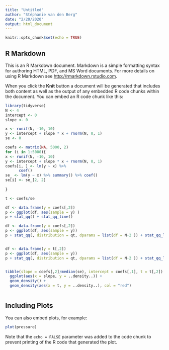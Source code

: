 ```yaml
---
title: "Untitled"
author: "Stéphanie van den Berg"
date: "2/20/2020"
output: html_document
---
```


```r
knitr::opts_chunk$set(echo = TRUE)
```

## R Markdown

This is an R Markdown document. Markdown is a simple formatting syntax for authoring HTML, PDF, and MS Word documents. For more details on using R Markdown see <http://rmarkdown.rstudio.com>.

When you click the **Knit** button a document will be generated that includes both content as well as the output of any embedded R code chunks within the document. You can embed an R code chunk like this:

```r
library(tidyverse)
N <- 4
intercept <- 0
slope <- 0

x <- runif(N, -10, 10)
y <- intercept + slope * x + rnorm(N, 0, 1)
se <- 0

coefs <- matrix(NA, 5000, 2)
for (i in 1:5000){
x <- runif(N, -10, 10)
y <- intercept + slope * x + rnorm(N, 0, 1)
coefs[i, ] <- lm(y ~ x) %>% 
      coef()
se_ <- lm(y ~ x) %>% summary() %>% coef()
se[i] <- se_[2, 2]
    
}

t <- coefs/se

df <- data.frame(y = coefs[,2])
p <- ggplot(df, aes(sample = y) )
p + stat_qq() + stat_qq_line()

df <- data.frame(y = coefs[,2])
p <- ggplot(df, aes(sample = y))
p + stat_qq(, distribution = qt, dparams = list(df = N-2 )) + stat_qq_line()


df <- data.frame(y = t[,2])
p <- ggplot(df, aes(sample = y))
p + stat_qq(, distribution = qt, dparams = list(df = N-2 )) + stat_qq_line()


tibble(slope = coefs[,2]/median(se), intercept = coefs[,1], t = t[,2]) %>% 
  ggplot(aes(x = slope, y = ..density..)) +
  geom_density() +
  geom_density(aes(x = t, y = ..density..), col = "red")



```

## Including Plots

You can also embed plots, for example:

```r
plot(pressure)
```

Note that the `echo = FALSE` parameter was added to the code chunk to prevent printing of the R code that generated the plot.
